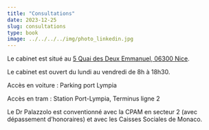```yaml
---
title: "Consultations"
date: 2023-12-25
slug: consultations
type: book
image: ../../../../img/photo_linkedin.jpg
---
```


Le cabinet est situé au [5 Quai des Deux Emmanuel, 06300 Nice](https://www.google.com/maps/place//data=!4m2!3m1!1s0x12cddab8af34eef5:0xc661cf3ccb078d18?sa=X&ved=2ahUKEwib7uubsaqDAxVVVaQEHXB4Ce8Q4kB6BAgOEA).


Le cabinet est ouvert du lundi au vendredi de 8h à 18h30.


Accès en voiture : Parking port Lympia

Accès en tram : Station Port-Lympia, Terminus ligne 2

Le Dr Palazzolo est conventionné avec la CPAM en secteur 2 (avec dépassement d'honoraires)
et avec les Caisses Sociales de Monaco.
